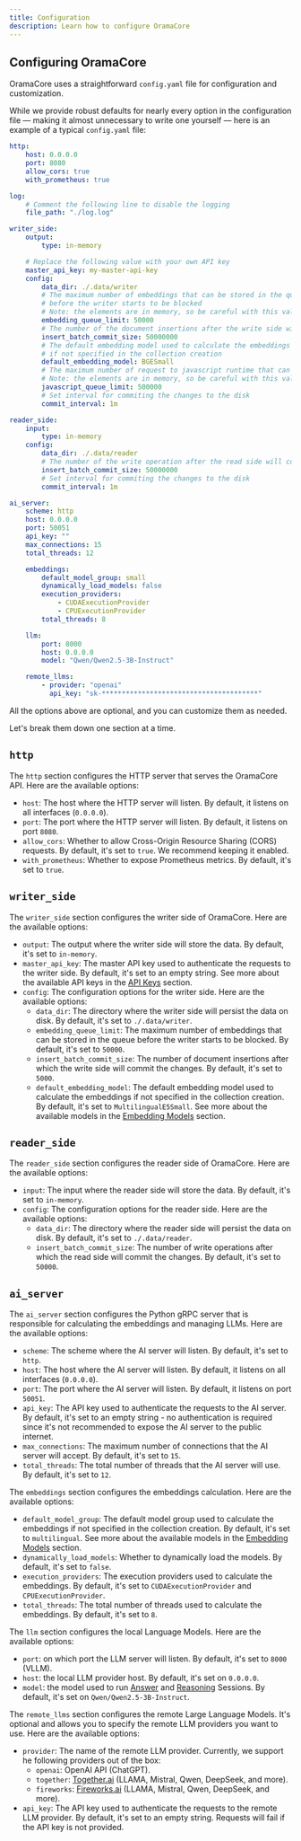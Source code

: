 ```yaml
---
title: Configuration
description: Learn how to configure OramaCore
---
```


## Configuring OramaCore

OramaCore uses a straightforward `config.yaml` file for configuration and customization.

While we provide robust defaults for nearly every option in the configuration file — making it almost unnecessary to write one yourself — here is an example of a typical `config.yaml` file:

```yaml
http:
    host: 0.0.0.0
    port: 8080
    allow_cors: true
    with_prometheus: true

log:
    # Comment the following line to disable the logging
    file_path: "./log.log"

writer_side:
    output:
        type: in-memory

    # Replace the following value with your own API key
    master_api_key: my-master-api-key
    config:
        data_dir: ./.data/writer
        # The maximum number of embeddings that can be stored in the queue
        # before the writer starts to be blocked
        # Note: the elements are in memory, so be careful with this value
        embedding_queue_limit: 50000
        # The number of the document insertions after the write side will commit the changes
        insert_batch_commit_size: 50000000
        # The default embedding model used to calculate the embeddings
        # if not specified in the collection creation
        default_embedding_model: BGESmall
        # The maximum number of request to javascript runtime that can be stored in the queue
        # Note: the elements are in memory, so be careful with this value
        javascript_queue_limit: 500000
        # Set interval for commiting the changes to the disk
        commit_interval: 1m

reader_side:
    input:
        type: in-memory
    config:
        data_dir: ./.data/reader
        # The number of the write operation after the read side will commit the changes
        insert_batch_commit_size: 50000000
        # Set interval for commiting the changes to the disk
        commit_interval: 1m

ai_server:
    scheme: http
    host: 0.0.0.0
    port: 50051
    api_key: ""
    max_connections: 15
    total_threads: 12

    embeddings:
        default_model_group: small
        dynamically_load_models: false
        execution_providers:
            - CUDAExecutionProvider
            - CPUExecutionProvider
        total_threads: 8

    llm:
        port: 8000
        host: 0.0.0.0
        model: "Qwen/Qwen2.5-3B-Instruct"

    remote_llms:
        - provider: "openai"
          api_key: "sk-***************************************"
```

All the options above are optional, and you can customize them as needed.

Let's break them down one section at a time.

## `http`

The `http` section configures the HTTP server that serves the OramaCore API. Here are the available options:

- `host`: The host where the HTTP server will listen. By default, it listens on all interfaces (`0.0.0.0`).
- `port`: The port where the HTTP server will listen. By default, it listens on port `8080`.
- `allow_cors`: Whether to allow Cross-Origin Resource Sharing (CORS) requests. By default, it's set to `true`. We recommend keeping it enabled.
- `with_prometheus`: Whether to expose Prometheus metrics. By default, it's set to `true`.

## `writer_side`

The `writer_side` section configures the writer side of OramaCore. Here are the available options:

- `output`: The output where the writer side will store the data. By default, it's set to `in-memory`.
- `master_api_key`: The master API key used to authenticate the requests to the writer side. By default, it's set to an empty string. See more about the available API keys in the [API Keys](/docs/guide/api-key) section.
- `config`: The configuration options for the writer side. Here are the available options:
  - `data_dir`: The directory where the writer side will persist the data on disk. By default, it's set to `./.data/writer`.
  - `embedding_queue_limit`: The maximum number of embeddings that can be stored in the queue before the writer starts to be blocked. By default, it's set to `50000`.
  - `insert_batch_commit_size`: The number of document insertions after which the write side will commit the changes. By default, it's set to `5000`.
  - `default_embedding_model`: The default embedding model used to calculate the embeddings if not specified in the collection creation. By default, it's set to `MultilingualE5Small`. See more about the available models in the [Embedding Models](/docs/customizations/text-embeddings) section.

## `reader_side`

The `reader_side` section configures the reader side of OramaCore. Here are the available options:

- `input`: The input where the reader side will store the data. By default, it's set to `in-memory`.
- `config`: The configuration options for the reader side. Here are the available options:
  - `data_dir`: The directory where the reader side will persist the data on disk. By default, it's set to `./.data/reader`.
  - `insert_batch_commit_size`: The number of write operations after which the read side will commit the changes. By default, it's set to `50000`.

## `ai_server`

The `ai_server` section configures the Python gRPC server that is responsible for calculating the embeddings and managing LLMs. Here are the available options:

- `scheme`: The scheme where the AI server will listen. By default, it's set to `http`.
- `host`: The host where the AI server will listen. By default, it listens on all interfaces (`0.0.0.0`).
- `port`: The port where the AI server will listen. By default, it listens on port `50051`.
- `api_key`: The API key used to authenticate the requests to the AI server. By default, it's set to an empty string - no authentication is required since it's not recommended to expose the AI server to the public internet.
- `max_connections`: The maximum number of connections that the AI server will accept. By default, it's set to `15`.
- `total_threads`: The total number of threads that the AI server will use. By default, it's set to `12`.

The `embeddings` section configures the embeddings calculation. Here are the available options:

- `default_model_group`: The default model group used to calculate the embeddings if not specified in the collection creation. By default, it's set to `multilingual`. See more about the available models in the [Embedding Models](/docs/customizations/text-embeddings) section.
- `dynamically_load_models`: Whether to dynamically load the models. By default, it's set to `false`.
- `execution_providers`: The execution providers used to calculate the embeddings. By default, it's set to `CUDAExecutionProvider` and `CPUExecutionProvider`.
- `total_threads`: The total number of threads used to calculate the embeddings. By default, it's set to `8`.

The `llm` section configures the local Language Models. Here are the available options:

- `port`: on which port the LLM server will listen. By default, it's set to `8000` (VLLM).
- `host`: the local LLM provider host. By default, it's set on `0.0.0.0`.
- `model`: the model used to run [Answer](/docs/apis/answer-session) and [Reasoning](/docs/apis/advanced-reasoning) Sessions. By default, it's set on `Qwen/Qwen2.5-3B-Instruct`.

The `remote_llms` section configures the remote Large Language Models. It's optional and allows you to specify the remote LLM providers you want to use. Here are the available options:

- `provider`: The name of the remote LLM provider. Currently, we support he following providers out of the box:
    - `openai`: OpenAI API (ChatGPT).
    - `together`: [Together.ai](https://www.together.ai) (LLAMA, Mistral, Qwen, DeepSeek, and more).
    - `fireworks`: [Fireworks.ai](https://fireworks.ai) (LLAMA, Mistral, Qwen, DeepSeek, and more).
- `api_key`: The API key used to authenticate the requests to the remote LLM provider. By default, it's set to an empty string. Requests will fail if the API key is not provided.